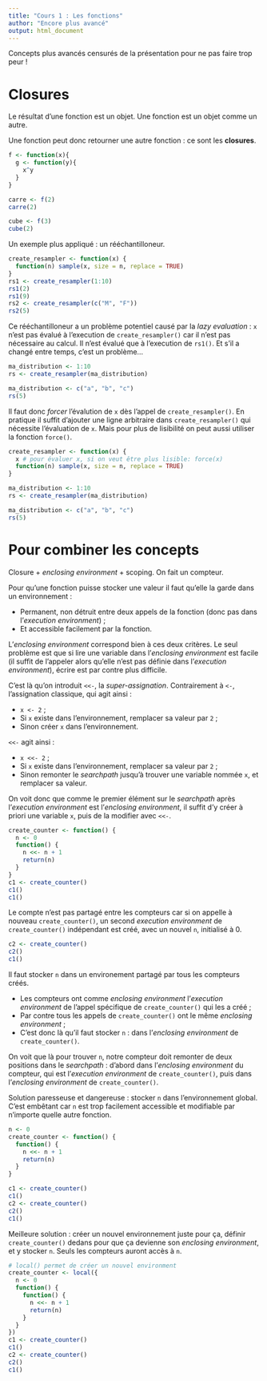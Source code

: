 ```yaml
---
title: "Cours 1 : Les fonctions"
author: "Encore plus avancé"
output: html_document
---
```


Concepts plus avancés censurés de la présentation pour ne pas faire trop peur !

# Closures

Le résultat d'une fonction est un objet. Une fonction est un objet comme un autre.

Une fonction peut donc retourner une autre fonction : ce sont les **closures**.

```r
f <- function(x){
  g <- function(y){
    x^y
  }
}
```

```r
carre <- f(2)
carre(2)

cube <- f(3)
cube(2)
```

Un exemple plus appliqué : un rééchantilloneur.
```r
create_resampler <- function(x) {
  function(n) sample(x, size = n, replace = TRUE)
}
rs1 <- create_resampler(1:10)
rs1(2)
rs1(9)
rs2 <- create_resampler(c("M", "F"))
rs2(5)
```

Ce rééchantilloneur a un problème potentiel causé par la *lazy evaluation* : `x` n'est pas évalué à l'execution de `create_resampler()` car il n'est pas nécessaire au calcul. Il n'est évalué que à l'execution de `rs1()`. Et s'il a changé entre temps, c'est un problème...

```r
ma_distribution <- 1:10
rs <- create_resampler(ma_distribution)

ma_distribution <- c("a", "b", "c")
rs(5)
```

Il faut donc *forcer* l'évalution de `x` dès l'appel de `create_resampler()`. En pratique il suffit d'ajouter une ligne arbitraire dans `create_resampler()` qui nécessite l'évaluation de `x`. Mais pour plus de lisibilité on peut aussi utiliser la fonction `force()`.

```r
create_resampler <- function(x) {
  x # pour évaluer x, si on veut être plus lisible: force(x)
  function(n) sample(x, size = n, replace = TRUE)
}

ma_distribution <- 1:10
rs <- create_resampler(ma_distribution)

ma_distribution <- c("a", "b", "c")
rs(5)
```

# Pour combiner les concepts

Closure + *enclosing environment* + scoping. On fait un compteur.

Pour qu'une fonction puisse stocker une valeur il faut qu'elle la garde dans un environnement :

  * Permanent, non détruit entre deux appels de la fonction (donc pas dans l'_execution environment_) ;
  * Et accessible facilement par la fonction.

L'*enclosing environment* correspond bien à ces deux critères. Le seul problème est que si lire une variable dans l'*enclosing environment* est facile (il suffit de l'appeler alors qu'elle n'est pas définie dans l'*execution environment*), écrire est par contre plus difficile.

C'est là qu'on introduit `<<-`, la *super-assignation*. Contrairement à `<-`, l'assignation classique, qui agit ainsi :
  
  * `x <- 2` ;
  * Si `x` existe dans l'environnement, remplacer sa valeur par `2` ;
  * Sinon créer `x` dans l'environnement.

`<<-` agit ainsi :

  * `x <<- 2` ;
  * Si `x` existe dans l'environnement, remplacer sa valeur par `2` ;
  * Sinon remonter le _searchpath_ jusqu'à trouver une variable nommée `x`, et remplacer sa valeur.
  
On voit donc que comme le premier élément sur le *searchpath* après l'*execution environment* est l'*enclosing environment*, il suffit d'y créer à priori une variable `x`, puis de la modifier avec `<<-`.
```r
create_counter <- function() {
  n <- 0
  function() {
    n <<- n + 1
    return(n)
  }
}
c1 <- create_counter()
c1()
c1()
```
Le compte n'est pas partagé entre les compteurs car si on appelle à nouveau `create_counter()`, un second *execution environment* de `create_counter()` indépendant est créé, avec un nouvel `n`, initialisé à 0.
```r
c2 <- create_counter()
c2()
c1()
```

Il faut stocker `n` dans un environement partagé par tous les compteurs créés.

  * Les compteurs ont comme _enclosing environment_ l'_execution environment_ de l'appel spécifique de `create_counter()` qui les a créé ;
  * Par contre tous les appels de `create_counter()` ont le même _enclosing environment_ ;
  * C'est donc là qu'il faut stocker `n` : dans l'_enclosing environment_ de `create_counter()`.
  
On voit que là pour trouver `n`, notre compteur doit remonter de deux positions dans le *searchpath* : d'abord dans l'*enclosing environment* du compteur, qui est l'*execution environment* de `create_counter()`, puis dans l'*enclosing environment* de `create_counter()`.
  
Solution paresseuse et dangereuse : stocker `n` dans l'environnement global. C'est embêtant car `n` est trop facilement accessible et modifiable par n'importe quelle autre fonction.
```r
n <- 0
create_counter <- function() {
  function() {
    n <<- n + 1
    return(n)
  }
}

c1 <- create_counter()
c1()
c2 <- create_counter()
c2()
c1()
```

Meilleure solution : créer un nouvel environnement juste pour ça, définir `create_counter()` dedans pour que ça devienne son *enclosing environment*, et y stocker `n`. Seuls les compteurs auront accès à `n`.

```r
# local() permet de créer un nouvel environment
create_counter <- local({
  n <- 0
  function() {
    function() {
      n <<- n + 1
      return(n)
    }
  }
})
c1 <- create_counter()
c1()
c2 <- create_counter()
c2()
c1()
```
